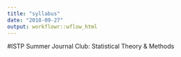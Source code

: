 ```yaml
---
title: "syllabus"
date: "2018-09-27"
output: workflowr::wflow_html
---
```


#ISTP Summer Journal Club: Statistical Theory & Methods

 
